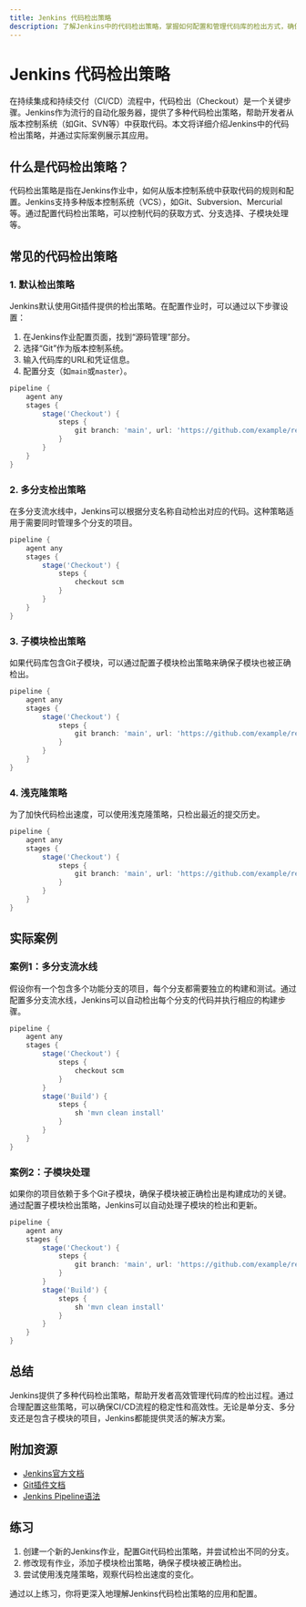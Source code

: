 ```yaml
---
title: Jenkins 代码检出策略
description: 了解Jenkins中的代码检出策略，掌握如何配置和管理代码库的检出方式，确保CI/CD流程的高效运行。
---
```


# Jenkins 代码检出策略

在持续集成和持续交付（CI/CD）流程中，代码检出（Checkout）是一个关键步骤。Jenkins作为流行的自动化服务器，提供了多种代码检出策略，帮助开发者从版本控制系统（如Git、SVN等）中获取代码。本文将详细介绍Jenkins中的代码检出策略，并通过实际案例展示其应用。

## 什么是代码检出策略？

代码检出策略是指在Jenkins作业中，如何从版本控制系统中获取代码的规则和配置。Jenkins支持多种版本控制系统（VCS），如Git、Subversion、Mercurial等。通过配置代码检出策略，可以控制代码的获取方式、分支选择、子模块处理等。

## 常见的代码检出策略

### 1. 默认检出策略

Jenkins默认使用Git插件提供的检出策略。在配置作业时，可以通过以下步骤设置：

1. 在Jenkins作业配置页面，找到“源码管理”部分。
2. 选择“Git”作为版本控制系统。
3. 输入代码库的URL和凭证信息。
4. 配置分支（如`main`或`master`）。

```groovy
pipeline {
    agent any
    stages {
        stage('Checkout') {
            steps {
                git branch: 'main', url: 'https://github.com/example/repo.git'
            }
        }
    }
}
```

### 2. 多分支检出策略

在多分支流水线中，Jenkins可以根据分支名称自动检出对应的代码。这种策略适用于需要同时管理多个分支的项目。

```groovy
pipeline {
    agent any
    stages {
        stage('Checkout') {
            steps {
                checkout scm
            }
        }
    }
}
```

### 3. 子模块检出策略

如果代码库包含Git子模块，可以通过配置子模块检出策略来确保子模块也被正确检出。

```groovy
pipeline {
    agent any
    stages {
        stage('Checkout') {
            steps {
                git branch: 'main', url: 'https://github.com/example/repo.git', submodules: true
            }
        }
    }
}
```

### 4. 浅克隆策略

为了加快代码检出速度，可以使用浅克隆策略，只检出最近的提交历史。

```groovy
pipeline {
    agent any
    stages {
        stage('Checkout') {
            steps {
                git branch: 'main', url: 'https://github.com/example/repo.git', shallow: true
            }
        }
    }
}
```

## 实际案例

### 案例1：多分支流水线

假设你有一个包含多个功能分支的项目，每个分支都需要独立的构建和测试。通过配置多分支流水线，Jenkins可以自动检出每个分支的代码并执行相应的构建步骤。

```groovy
pipeline {
    agent any
    stages {
        stage('Checkout') {
            steps {
                checkout scm
            }
        }
        stage('Build') {
            steps {
                sh 'mvn clean install'
            }
        }
    }
}
```

### 案例2：子模块处理

如果你的项目依赖于多个Git子模块，确保子模块被正确检出是构建成功的关键。通过配置子模块检出策略，Jenkins可以自动处理子模块的检出和更新。

```groovy
pipeline {
    agent any
    stages {
        stage('Checkout') {
            steps {
                git branch: 'main', url: 'https://github.com/example/repo.git', submodules: true
            }
        }
        stage('Build') {
            steps {
                sh 'mvn clean install'
            }
        }
    }
}
```

## 总结

Jenkins提供了多种代码检出策略，帮助开发者高效管理代码库的检出过程。通过合理配置这些策略，可以确保CI/CD流程的稳定性和高效性。无论是单分支、多分支还是包含子模块的项目，Jenkins都能提供灵活的解决方案。

## 附加资源

- [Jenkins官方文档](https://www.jenkins.io/doc/)
- [Git插件文档](https://plugins.jenkins.io/git/)
- [Jenkins Pipeline语法](https://www.jenkins.io/doc/book/pipeline/syntax/)

## 练习

1. 创建一个新的Jenkins作业，配置Git代码检出策略，并尝试检出不同的分支。
2. 修改现有作业，添加子模块检出策略，确保子模块被正确检出。
3. 尝试使用浅克隆策略，观察代码检出速度的变化。

通过以上练习，你将更深入地理解Jenkins代码检出策略的应用和配置。
